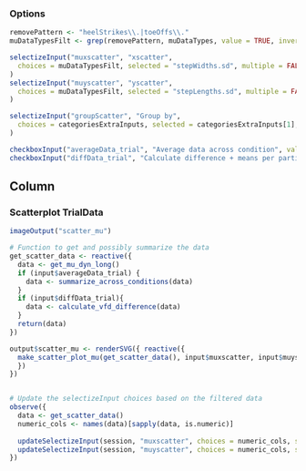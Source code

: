 ### Options
```r
removePattern <- "heelStrikes\\.|toeOffs\\."
muDataTypesFilt <- grep(removePattern, muDataTypes, value = TRUE, invert = TRUE)

selectizeInput("muxscatter", "xscatter",
  choices = muDataTypesFilt, selected = "stepWidths.sd", multiple = FALSE
)
selectizeInput("muyscatter", "yscatter",
  choices = muDataTypesFilt, selected = "stepLengths.sd", multiple = FALSE
)

selectizeInput("groupScatter", "Group by",
  choices = categoriesExtraInputs, selected = categoriesExtraInputs[1], multiple = FALSE
)

checkboxInput("averageData_trial", "Average data across condition", value = FALSE)
checkboxInput("diffData_trial", "Calculate difference + means per participant", value = FALSE)
```

Column
--------------------------------------------

### Scatterplot TrialData {data-height=1500}

```r
imageOutput("scatter_mu")
```

```r
# Function to get and possibly summarize the data
get_scatter_data <- reactive({
  data <- get_mu_dyn_long()
  if (input$averageData_trial) {
    data <- summarize_across_conditions(data)
  }
  if (input$diffData_trial){
    data <- calculate_vfd_difference(data)
  }
  return(data)
})

output$scatter_mu <- renderSVG({ reactive({
  make_scatter_plot_mu(get_scatter_data(), input$muxscatter, input$muyscatter, input$groupScatter, baseSize = input$baseSize)
  })
})


# Update the selectizeInput choices based on the filtered data
observe({
  data <- get_scatter_data()
  numeric_cols <- names(data)[sapply(data, is.numeric)]
  
  updateSelectizeInput(session, "muxscatter", choices = numeric_cols, selected = numeric_cols[1])
  updateSelectizeInput(session, "muyscatter", choices = numeric_cols, selected = numeric_cols[2])
})

```
